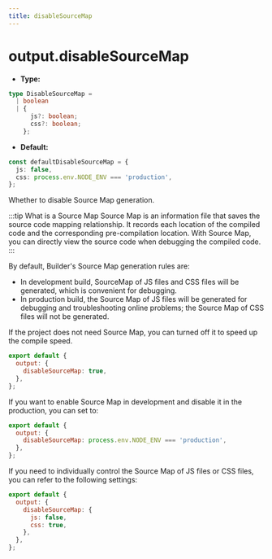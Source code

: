 ```yaml
---
title: disableSourceMap
---
```


# output.disableSourceMap

- **Type:**

```ts
type DisableSourceMap =
  | boolean
  | {
      js?: boolean;
      css?: boolean;
    };
```

- **Default:**

```ts
const defaultDisableSourceMap = {
  js: false,
  css: process.env.NODE_ENV === 'production',
};
```

Whether to disable Source Map generation.

:::tip What is a Source Map
Source Map is an information file that saves the source code mapping relationship. It records each location of the compiled code and the corresponding pre-compilation location. With Source Map, you can directly view the source code when debugging the compiled code.
:::

By default, Builder's Source Map generation rules are:

- In development build, SourceMap of JS files and CSS files will be generated, which is convenient for debugging.
- In production build, the Source Map of JS files will be generated for debugging and troubleshooting online problems; the Source Map of CSS files will not be generated.

If the project does not need Source Map, you can turned off it to speed up the compile speed.

```js
export default {
  output: {
    disableSourceMap: true,
  },
};
```

If you want to enable Source Map in development and disable it in the production, you can set to:

```js
export default {
  output: {
    disableSourceMap: process.env.NODE_ENV === 'production',
  },
};
```

If you need to individually control the Source Map of JS files or CSS files, you can refer to the following settings:

```js
export default {
  output: {
    disableSourceMap: {
      js: false,
      css: true,
    },
  },
};
```
